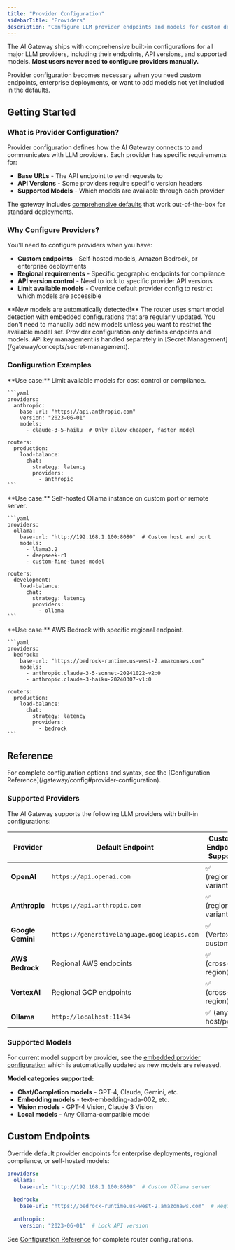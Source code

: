 ```yaml
---
title: "Provider Configuration"
sidebarTitle: "Providers"
description: "Configure LLM provider endpoints and models for custom deployments"
---
```


The AI Gateway ships with comprehensive built-in configurations for all major LLM providers, including their endpoints, API versions, and supported models. **Most users never need to configure providers manually.**

Provider configuration becomes necessary when you need custom endpoints, enterprise deployments, or want to add models not yet included in the defaults.

## Getting Started

### What is Provider Configuration?

Provider configuration defines how the AI Gateway connects to and communicates with LLM providers. Each provider has specific requirements for:
- **Base URLs** - The API endpoint to send requests to
- **API Versions** - Some providers require specific version headers
- **Supported Models** - Which models are available through each provider

The gateway includes [comprehensive defaults](https://github.com/Helicone/helicone-router/blob/main/llm-proxy/config/embedded/providers.yaml) that work out-of-the-box for standard deployments.

### Why Configure Providers?

You'll need to configure providers when you have:
- **Custom endpoints** - Self-hosted models, Amazon Bedrock, or enterprise deployments
- **Regional requirements** - Specific geographic endpoints for compliance
- **API version control** - Need to lock to specific provider API versions
- **Limit available models** - Override default provider config to restrict which models are accessible

<Note>
  **New models are automatically detected!** The router uses smart model detection with embedded configurations that are regularly updated. You don't need to manually add new models unless you want to restrict the available model set.
</Note>

<Note>
  Provider configuration only defines endpoints and models. API key management is handled separately in [Secret Management](/gateway/concepts/secret-management).
</Note>

### Configuration Examples

<Tabs>
  <Tab title="Restricted Models - Limited Access">
    **Use case:** Limit available models for cost control or compliance.

    ```yaml
    providers:
      anthropic:
        base-url: "https://api.anthropic.com" 
        version: "2023-06-01"
        models:
          - claude-3-5-haiku  # Only allow cheaper, faster model
    
    routers:
      production:
        load-balance:
          chat:
            strategy: latency
            providers:
              - anthropic
    ```
  </Tab>

  <Tab title="Local Ollama - Custom Endpoint">
    **Use case:** Self-hosted Ollama instance on custom port or remote server.

    ```yaml
    providers:
      ollama:
        base-url: "http://192.168.1.100:8080"  # Custom host and port
        models:
          - llama3.2
          - deepseek-r1
          - custom-fine-tuned-model
    
    routers:
      development:
        load-balance:
          chat:
            strategy: latency
            providers:
              - ollama
    ```
  </Tab>

  <Tab title="AWS Bedrock - Regional Endpoint">
    **Use case:** AWS Bedrock with specific regional endpoint.

    ```yaml
    providers:
      bedrock:
        base-url: "https://bedrock-runtime.us-west-2.amazonaws.com"
        models:
          - anthropic.claude-3-5-sonnet-20241022-v2:0
          - anthropic.claude-3-haiku-20240307-v1:0
    
    routers:
      production:
        load-balance:
          chat:
            strategy: latency
            providers:
              - bedrock
    ```
  </Tab>
</Tabs>

## Reference
<Note>
  For complete configuration options and syntax, see the [Configuration Reference](/gateway/config#provider-configuration).
</Note>

### Supported Providers

The AI Gateway supports the following LLM providers with built-in configurations:

| Provider         | Default Endpoint                          | Custom Endpoint Support |
| ---------------- | ----------------------------------------- | ----------------------- |
| **OpenAI**       | `https://api.openai.com`                 | ✅ (regional variants)      |
| **Anthropic**    | `https://api.anthropic.com`              | ✅ (regional variants)  |
| **Google Gemini** | `https://generativelanguage.googleapis.com` | ✅ (VertexAI, custom)   |
| **AWS Bedrock**  | Regional AWS endpoints                    | ✅ (cross-region)       |
| **VertexAI**     | Regional GCP endpoints                    | ✅ (cross-region)       |
| **Ollama**       | `http://localhost:11434`                 | ✅ (any host/port)      |

### Supported Models

For current model support by provider, see the [embedded provider configuration](https://github.com/Helicone/helicone-router/blob/main/llm-proxy/config/embedded/providers.yaml) which is automatically updated as new models are released.

**Model categories supported:**
- **Chat/Completion models** - GPT-4, Claude, Gemini, etc.
- **Embedding models** - text-embedding-ada-002, etc.
- **Vision models** - GPT-4 Vision, Claude 3 Vision
- **Local models** - Any Ollama-compatible model

## Custom Endpoints

Override default provider endpoints for enterprise deployments, regional compliance, or self-hosted models:

```yaml
providers:
  ollama:
    base-url: "http://192.168.1.100:8080"  # Custom Ollama server
  
  bedrock:
    base-url: "https://bedrock-runtime.us-west-2.amazonaws.com"  # Regional AWS endpoint
  
  anthropic:
    version: "2023-06-01"  # Lock API version
```

See [Configuration Reference](/gateway/config#provider-configuration) for complete router configurations.